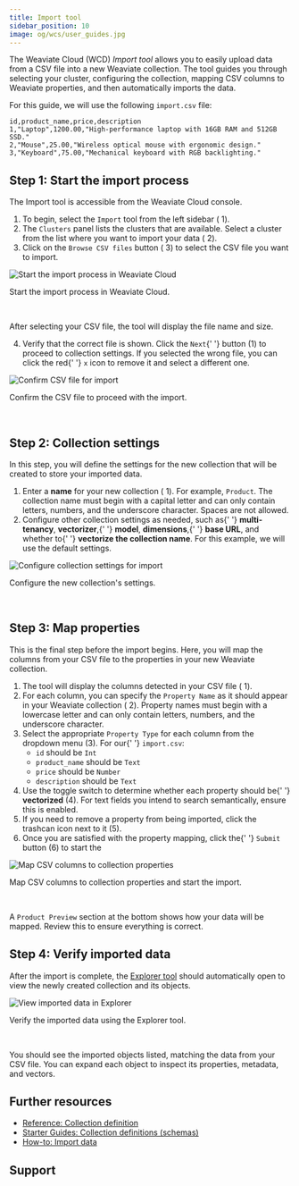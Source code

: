 ```yaml
---
title: Import tool
sidebar_position: 10
image: og/wcs/user_guides.jpg
---
```



The Weaviate Cloud (WCD) *Import tool* allows you to easily upload data from a CSV file into a new Weaviate collection. The tool guides you through selecting your cluster, configuring the collection, mapping CSV columns to Weaviate properties, and then automatically imports the data.

For this guide, we will use the following `import.csv` file:

```csv title="import.csv"
id,product_name,price,description
1,"Laptop",1200.00,"High-performance laptop with 16GB RAM and 512GB SSD."
2,"Mouse",25.00,"Wireless optical mouse with ergonomic design."
3,"Keyboard",75.00,"Mechanical keyboard with RGB backlighting."
```

## Step 1: Start the import process

The Import tool is accessible from the Weaviate Cloud console.

<div class="row">
  <div class="col col--3">
    <ol>
      <li>
        To begin, select the <code>Import</code> tool from the left sidebar (
        <span class="callout">1</span>).
      </li>
      <li>
        The <code>Clusters</code> panel lists the clusters that are available.
        Select a cluster from the list where you want to import your data (
        <span class="callout">2</span>).
      </li>
      <li>
        Click on the <code>Browse CSV files</code> button (
        <span class="callout">3</span>) to select the CSV file you want to
        import.
      </li>
    </ol>
  </div>
  <div class="col col--9">
    <div class="card">
      <div class="card__image">
        <img
          src={WCDImportStart}
          alt="Start the import process in Weaviate Cloud"
        />
      </div>
      <div class="card__body">
        <p>Start the import process in Weaviate Cloud.</p>
      </div>
    </div>
  </div>
</div>

<br />

After selecting your CSV file, the tool will display the file name and size.

<div class="row">
  <div class="col col--6">
    <ol start="4">
      <li>
        Verify that the correct file is shown. Click the <code>Next</code>{' '}
        button (<span class="callout">1</span>) to proceed to collection
        settings. If you selected the wrong file, you can click the red{' '}
        <code>x</code> icon to remove it and select a different one.
      </li>
    </ol>
  </div>
  <div class="col col--6">
    <div class="card">
      <div class="card__image">
        <img src={WCDImportConfirm} alt="Confirm CSV file for import" />
      </div>
      <div class="card__body">
        <p>Confirm the CSV file to proceed with the import.</p>
      </div>
    </div>
  </div>
</div>
<br />

## Step 2: Collection settings

In this step, you will define the settings for the new collection that will be created to store your imported data.

<div class="row">
  <div class="col col--6">
    <ol>
      <li>
        Enter a <strong>name</strong> for your new collection (
        <span class="callout">1</span>). For example, <code>Product</code>. The
        collection name must begin with a capital letter and can only contain
        letters, numbers, and the underscore character. Spaces are not allowed.
      </li>
      <li>
        Configure other collection settings as needed, such as{' '}
        <strong>multi-tenancy</strong>, <strong>vectorizer</strong>,{' '}
        <strong>model</strong>, <strong>dimensions</strong>,{' '}
        <strong>base URL</strong>, and whether to{' '}
        <strong>vectorize the collection name</strong>. For this example, we
        will use the default settings.
      </li>
    </ol>
  </div>
  <div class="col col--6">
    <div class="card">
      <div class="card__image">
        <img
          src={WCDImportCollectionSettings}
          alt="Configure collection settings for import"
        />
      </div>
      <div class="card__body">
        <p>Configure the new collection's settings.</p>
      </div>
    </div>
  </div>
</div>
<br />

## Step 3: Map properties

This is the final step before the import begins. Here, you will map the columns from your CSV file to the properties in your new Weaviate collection.

<div class="row">
  <div class="col col--6">
    <ol>
      <li>
        The tool will display the columns detected in your CSV file (
        <span class="callout">1</span>).
      </li>
      <li>
        For each column, you can specify the <code>Property Name</code> as it
        should appear in your Weaviate collection (
        <span class="callout">2</span>). Property names must begin with a
        lowercase letter and can only contain letters, numbers, and the
        underscore character.
      </li>
      <li>
        Select the appropriate <code>Property Type</code> for each column from
        the dropdown menu (<span class="callout">3</span>). For our{' '}
        <code>import.csv</code>:
        <ul>
          <li>
            <code>id</code> should be <code>Int</code>
          </li>
          <li>
            <code>product_name</code> should be <code>Text</code>
          </li>
          <li>
            <code>price</code> should be <code>Number</code>
          </li>
          <li>
            <code>description</code> should be <code>Text</code>
          </li>
        </ul>
      </li>
      <li>
        Use the toggle switch to determine whether each property should be{' '}
        <strong>vectorized</strong> (<span class="callout">4</span>). For text
        fields you intend to search semantically, ensure this is enabled.
      </li>
      <li>
        If you need to remove a property from being imported, click the trashcan
        icon next to it (<span class="callout">5</span>).
      </li>
      <li>
        Once you are satisfied with the property mapping, click the{' '}
        <code>Submit</code> button (<span class="callout">6</span>) to start the
      </li>
    </ol>
  </div>
  <div class="col col--6">
    <div class="card">
      <div class="card__image">
        <img
          src={WCDImportPropertySettings}
          alt="Map CSV columns to collection properties"
        />
      </div>
      <div class="card__body">
        <p>Map CSV columns to collection properties and start the import.</p>
      </div>
    </div>
  </div>
</div>
<br />

A `Product Preview` section at the bottom shows how your data will be mapped. Review this to ensure everything is correct.

## Step 4: Verify imported data

After the import is complete, the [Explorer tool](./explorer-tool.mdx) should automatically open to view the newly created collection and its objects.

<div class="row">
  <div class="card">
    <div class="card__image">
      <img src={WCDImportExplorer} alt="View imported data in Explorer" />
    </div>
    <div class="card__body">
      <p>Verify the imported data using the Explorer tool.</p>
    </div>
  </div>
</div>
<br />

You should see the imported objects listed, matching the data from your CSV file. You can expand each object to inspect its properties, metadata, and vectors.

## Further resources

- [Reference: Collection definition](/docs/weaviate/config-refs/schema)
- [Starter Guides: Collection definitions (schemas)](/docs/weaviate/starter-guides/managing-collections)
- [How-to: Import data](/docs/weaviate/manage-data/import)

## Support


<SupportAndTrouble />
